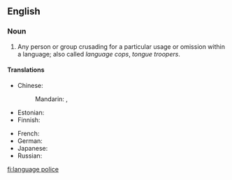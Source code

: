 ==English==

===Noun===
{{infl|en|noun|head=[[language]] [[police]]}}

# Any person or group crusading for a particular usage or omission within a language; also called ''language cops'', ''tongue troopers''.

====Translations====
{{trans-top|language police}}
* Chinese:
*: Mandarin: {{t|cmn|語言警察|sc=Hani}}, {{t|cmn|语言警察|tr=yǔyán jǐngchá|sc=Hani}}
* Estonian: {{t|et|keelepolitsei}}
* Finnish: {{t|fi|kielipoliisi}}
{{trans-mid}}
* French: {{t|fr|police de la langue}}
* German: {{t|de|Sprachpolizei|f}}
* Japanese: {{t|ja|言語警察|tr=げんごけいさつ, gengo keisatsu}}
* Russian: {{t|ru|языковая полиция|f|tr=jazykovája polícija}}
{{trans-bottom}}

[[fi:language police]]